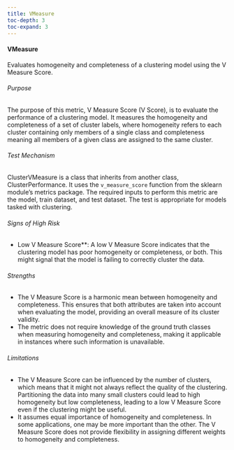 ```yaml
---
title: VMeasure
toc-depth: 3
toc-expand: 3
---
```







#### VMeasure

Evaluates homogeneity and completeness of a clustering model using the V Measure Score.

###### Purpose

The purpose of this metric, V Measure Score (V Score), is to evaluate the performance of a clustering model. It
measures the homogeneity and completeness of a set of cluster labels, where homogeneity refers to each cluster
containing only members of a single class and completeness meaning all members of a given class are assigned to the
same cluster.

###### Test Mechanism

ClusterVMeasure is a class that inherits from another class, ClusterPerformance. It uses the `v_measure_score`
function from the sklearn module's metrics package. The required inputs to perform this metric are the model, train
dataset, and test dataset. The test is appropriate for models tasked with clustering.

###### Signs of High Risk

- Low V Measure Score**: A low V Measure Score indicates that the clustering model has poor homogeneity or
completeness, or both. This might signal that the model is failing to correctly cluster the data.

###### Strengths

- The V Measure Score is a harmonic mean between homogeneity and completeness. This ensures that both attributes
are taken into account when evaluating the model, providing an overall measure of its cluster validity.
- The metric does not require knowledge of the ground truth classes when measuring homogeneity and completeness,
making it applicable in instances where such information is unavailable.

###### Limitations

- The V Measure Score can be influenced by the number of clusters, which means that it might not always reflect the
quality of the clustering. Partitioning the data into many small clusters could lead to high homogeneity but low
completeness, leading to a low V Measure Score even if the clustering might be useful.
- It assumes equal importance of homogeneity and completeness. In some applications, one may be more important than
the other. The V Measure Score does not provide flexibility in assigning different weights to homogeneity and
completeness.




 